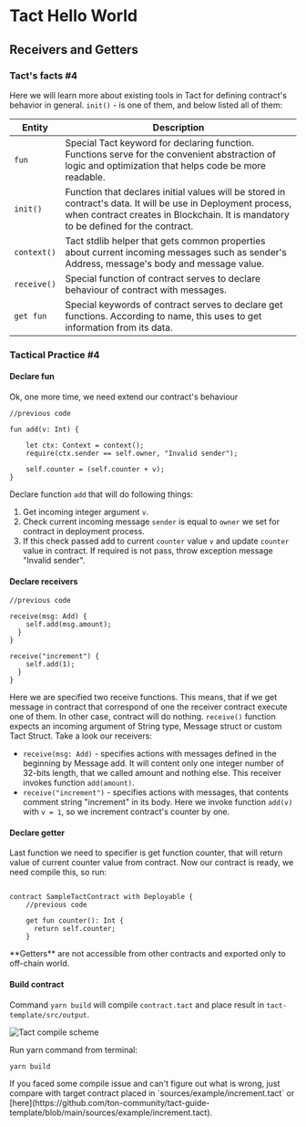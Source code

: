 
# Tact Hello World

## Receivers and Getters

### Tact's facts #4
Here we will learn more about existing tools in Tact for defining contract's behavior in general.
 `init()` - is one of them, and below listed all of them:


| Entity      | Description                                                                                                                                                                                                |
|-------------|------------------------------------------------------------------------------------------------------------------------------------------------------------------------------------------------------------|
| `fun`       | Special Tact keyword for declaring function. Functions serve for the convenient abstraction of logic and optimization that helps code be more readable. |
| `init()`    | Function that declares initial values will be stored in contract's data. It will be use in Deployment process, when contract creates in Blockchain. It is mandatory to be defined for the contract.                                                        |
| `context()` | Tact stdlib helper that gets common properties about current incoming messages such as sender's Address, message's body and message value.                                                                           |
| `receive()` | Special function of contract serves to declare behaviour of contract with messages.                                                                                                                       |
| `get fun`   | Special keywords of contract serves to declare get functions. According to name, this uses to get information from its data.                                                                               |



### Tactical Practice #4
#### Declare fun

Ok, one more time, we need extend our contract's behaviour

```tact
//previous code

fun add(v: Int) {

    let ctx: Context = context();
    require(ctx.sender == self.owner, "Invalid sender");

    self.counter = (self.counter + v);
}
```

Declare function `add` that will do following things:
1. Get incoming integer argument `v`.
2. Check current incoming message `sender` is equal to `owner` we set for contract in deployment process.
3. If this check passed add to current `counter` value `v` and update `counter` value in contract. If required is not pass, throw exception message "Invalid sender".

#### Declare receivers
```tact
//previous code

receive(msg: Add) {
    self.add(msg.amount);
  }
}

receive("increment") {
    self.add(1);
  }
}
```
Here we are specified two receive functions. This means, that if we get message in contract that correspond of one the receiver contract execute one of them. In other case, contract will do nothing.
`receive()` function expects an incoming argument of String type, Message struct or custom Tact Struct.
Take a look our receivers:
* `receive(msg: Add)` - specifies actions with messages defined in the beginning by Message add. It will content only one integer number of 32-bits length, that we called amount and nothing else. This receiver invokes function `add(amount)`.
* `receive("increment")` - specifies actions with messages, that contents comment string "increment" in its body. Here we invoke function `add(v)` with `v = 1`, so we increment contract's counter by one.


#### Declare getter

Last function we need to specifier is get function counter, that will return value of current counter value from contract.
Now our contract is ready, we need compile this, so run:

```tact

contract SampleTactContract with Deployable {
    //previous code

    get fun counter(): Int {
      return self.counter;
    }

```

<Callout type="info" emoji="📚️">
**Getters** are not accessible from other contracts and exported only to off-chain world.
</Callout>


#### Build contract

Command `yarn build` will compile `contract.tact` and place result in `tact-template/src/output`.

![Tact compile scheme](public/tact-hello-world/tact-compiler-scheme.png)

Run yarn command from terminal:

```bash
yarn build
```

<Callout type="info" emoji="💡">
If you faced some compile issue and can't figure out what is wrong, just compare with target contract placed in `sources/example/increment.tact` or [here](https://github.com/ton-community/tact-guide-template/blob/main/sources/example/increment.tact).
</Callout>